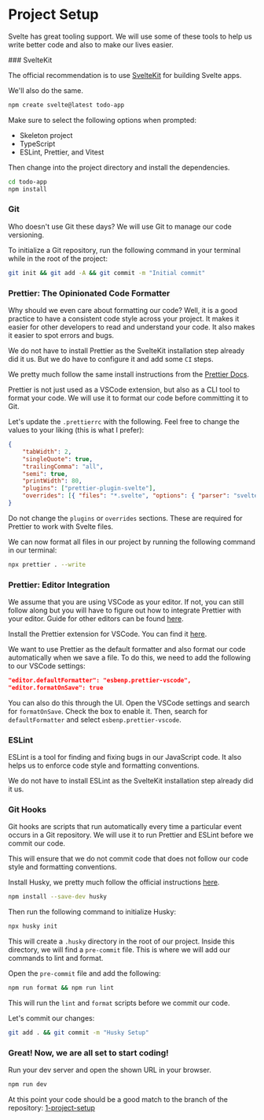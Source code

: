 
# Project Setup

Svelte has great tooling support. We will use some of these tools to help us write better code and also to make our lives easier.

<Steps>
### SvelteKit
 
The official recommendation is to use [SvelteKit](https://svelte.dev/docs/introduction#start-a-new-project) for building Svelte apps.

We'll also do the same.

```sh
npm create svelte@latest todo-app
```

Make sure to select the following options when prompted:

- Skeleton project
- TypeScript
- ESLint, Prettier, and Vitest

Then change into the project directory and install the dependencies.

```sh
cd todo-app
npm install
```
 
### Git

Who doesn't use Git these days? We will use Git to manage our code versioning.

To initialize a Git repository, run the following command in your terminal while in the root of the project:

```sh
git init && git add -A && git commit -m "Initial commit"
```

### Prettier: The Opinionated Code Formatter

<Callout>
  Why should we even care about formatting our code? Well, it is a good practice to have a consistent code style across your project. It makes it easier for other developers to read and understand your code. It also makes it easier to spot errors and bugs.
</Callout>

We do not have to install Prettier as the SvelteKit installation step already did it us. But we do have to configure it and add some `CI` steps.

We pretty much follow the same install instructions from the [Prettier Docs](https://prettier.io/docs/en/install).

Prettier is not just used as a VSCode extension, but also as a CLI tool to format your code. We will use it to format our code before committing it to Git.

Let's update the `.prettierrc` with the following. Feel free to change the values to your liking (this is what I prefer):

```json
{
	"tabWidth": 2,
	"singleQuote": true,
	"trailingComma": "all",
	"semi": true,
	"printWidth": 80,
	"plugins": ["prettier-plugin-svelte"],
	"overrides": [{ "files": "*.svelte", "options": { "parser": "svelte" } }]
}
```

Do not change the `plugins` or `overrides` sections. These are required for Prettier to work with Svelte files.

We can now format all files in our project by running the following command in our terminal:

```sh
npx prettier . --write
```

### Prettier: Editor Integration

We assume that you are using VSCode as your editor. If not, you can still follow along but you will have to figure out how to integrate Prettier with your editor. Guide for other editors can be found [here](https://prettier.io/docs/en/editors).

Install the Prettier extension for VSCode. You can find it [here](https://marketplace.visualstudio.com/items?itemName=esbenp.prettier-vscode).

We want to use Prettier as the default formatter and also format our code automatically when we save a file. To do this, we need to add the following to our VSCode settings:

```json
"editor.defaultFormatter": "esbenp.prettier-vscode",
"editor.formatOnSave": true
```

You can also do this through the UI. Open the VSCode settings and search for `formatOnSave`. Check the box to enable it. Then, search for `defaultFormatter` and select `esbenp.prettier-vscode`.

### ESLint

ESLint is a tool for finding and fixing bugs in our JavaScript code. It also helps us to enforce code style and formatting conventions. 

We do not have to install ESLint as the SvelteKit installation step already did it us.

### Git Hooks

Git hooks are scripts that run automatically every time a particular event occurs in a Git repository. We will use it to run Prettier and ESLint before we commit our code. 

This will ensure that we do not commit code that does not follow our code style and formatting conventions.

Install Husky, we pretty much follow the official instructions [here](https://typicode.github.io/husky/get-started.html).

```sh
npm install --save-dev husky
```

Then run the following command to initialize Husky:

```sh
npx husky init
```

This will create a `.husky` directory in the root of our project. Inside this directory, we will find a `pre-commit` file. This is where we will add our commands to lint and format.

Open the `pre-commit` file and add the following:

```sh filename=".husky/pre-commit"
npm run format && npm run lint
```

This will run the `lint` and `format` scripts before we commit our code.

Let's commit our changes:

```sh
git add . && git commit -m "Husky Setup"
```

### Great! Now, we are all set to start coding!

Run your dev server and open the shown URL in your browser.

```sh
npm run dev
```

At this point your code should be a good match to the branch of the repository: [1-project-setup](https://github.com/Frontend-Hire/todo-app-svelte-tdd-typescript/tree/1-project-setup)

</Steps>
